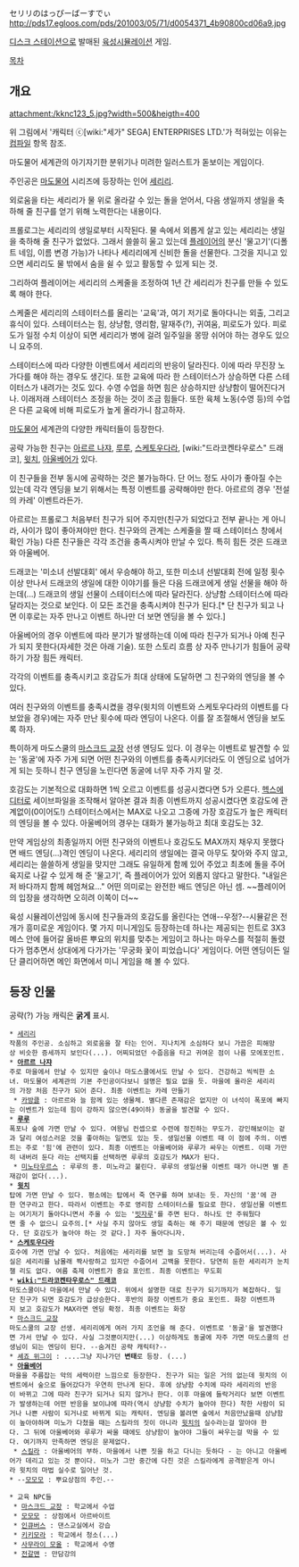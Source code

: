 セリリのはっぴーばーすでぃ
http://pds17.egloos.com/pds/201003/05/71/d0054371_4b90800cd06a9.jpg

[[디스크 스테이션]]으로 발매된 [[육성시뮬레이션]] 게임.

[[목차]]

== 개요 ==
attachment:/kknc123_5.jpg?width=500&heigth=400

위 그림에서 '캐릭터 ⓒ[wiki:"세가" SEGA] ENTERPRISES LTD.'가 적혀있는 이유는 [[컴파일(게임 회사)|컴파일]] 항목 참조.

마도물어 세계관의 아기자기한 분위기나 미려한 일러스트가 돋보이는 게임이다.

주인공은 [[마도물어]] 시리즈에 등장하는 인어 [[세리리]].

외로움을 타는 세리리가 물 위로 올라갈 수 있는 돌을 얻어서, 다음 생일까지 생일을 축하해 줄 친구를 얻기 위해 노력한다는 내용이다.

프롤로그는 세리리의 생일로부터 시작된다. 물 속에서 외롭게 살고 있는 세리리는 생일을 축하해 줄 친구가 없었다. 그래서 쓸쓸히 울고 있는데 [[플레이어]]의 분신 '물고기'(디폴트 네임, 이름 변경 가능)가 나타나 세리리에게 신비한 돌을 선물한다. 그것을 지니고 있으면 세리리도 물 밖에서 숨을 쉴 수 있고 활동할 수 있게 되는 것. 

그리하여 플레이어는 세리리의 스케줄을 조정하여 1년 간 세리리가 친구를 만들 수 있도록 해야 한다.

스케줄은 세리리의 스테이터스를 올리는 '교육'과, 여기 저기로 돌아다니는 외출, 그리고 휴식이 있다. 스테이터스는 힘, 상냥함, 영리함, 말재주(?), 귀여움, 피로도가 있다. 피로도가 일정 수치 이상이 되면 세리리가 병에 걸려 일주일을 몽땅 쉬어야 하는 경우도 있으니 요주의. 

스테이터스에 따라 다양한 이벤트에서 세리리의 반응이 달라진다. 이에 따라 무진장 노가다를 해야 하는 경우도 생긴다. 또한 교육에 따라 한 스테이터스가 상승하면 다른 스테이터스가 내려가는 것도 있다. 수영 수업을 하면 힘은 상승하지만 상냥함이 떨어진다거나. 이래저래 스테이터스 조정을 하는 것이 조금 힘들다. 또한 육체 노동(수영 등)의 수업은 다른 교육에 비해 피로도가 높게 올라가니 참고하자.

[[마도물어]] 세계관의 다양한 캐릭터들이 등장한다.

공략 가능한 친구는 [[아르르 나쟈]], [[루루(뿌요뿌요 시리즈)|루루]], [[스케토우다라]], [wiki:"드라코켄타우로스" 드래코], [[윗치]], [[아울베어]]가 있다. 

이 친구들을 전부 동시에 공략하는 것은 불가능하다. 단 어느 정도 사이가 좋아질 수는 있는데 각각 엔딩을 보기 위해서는 특정 이벤트를 공략해야만 한다. 아르르의 경우 '전설의 카레' 이벤트라든가. 

아르르는 프롤로그 처음부터 친구가 되어 주지만(친구가 되었다고 전부 끝나는 게 아니라, 사이가 많이 좋아져야만 한다. 친구와의 관계는 스케줄을 짤 때 스테이터스 창에서 확인 가능) 다른 친구들은 각각 조건을 충족시켜야 만날 수 있다. 특히 힘든 것은 드래코와 아울베어. 

드래코는 '미소녀 선발대회' 에서 우승해야 하고, 또한 미소녀 선발대회 전에 일정 횟수 이상 만나서 드래코의 생일에 대한 이야기를 들은 다음 드래코에게 생일 선물을 해야 하는데(...) 드래코의 생일 선물이 스테이터스에 따라 달라진다. 상냥함 스테이터스에 따라 달라지는 것으로 보인다. 이 모든 조건을 충족시켜야 친구가 된다.[* 단 친구가 되고 나면 이후로는 자주 만나고 이벤트 하나만 더 보면 엔딩을 볼 수 있다.]

아울베어의 경우 이벤트에 따라 분기가 발생하는데 이에 따라 친구가 되거나 아예 친구가 되지 못한다(자세한 것은 아래 기술). 또한 스토리 흐름 상 자주 만나기가 힘들어 공략하기 가장 힘든 캐릭터. 

각각의 이벤트를 충족시키고 호감도가 최대 상태에 도달하면 그 친구와의 엔딩을 볼 수 있다. 

여러 친구와의 이벤트를 충족시켰을 경우(윗치의 이벤트와 스케토우다라의 이벤트를 다 보았을 경우)에는 자주 만난 횟수에 따라 엔딩이 나온다. 이를 잘 조절해서 엔딩을 보도록 하자.

특이하게 마도스쿨의 [[마스크드 교장]] 선생 엔딩도 있다. 이 경우는 이벤트로 발견할 수 있는 '동굴'에 자주 가게 되면 어떤 친구와의 이벤트를 충족시키더라도 이 엔딩으로 넘어가게 되는 듯하니 친구 엔딩을 노린다면 동굴에 너무 자주 가지 말 것.

호감도는 기본적으로 대화하면 1씩 오르고 이벤트를 성공시켰다면 5가 오른다. [[헥스에디터]]로 세이브파일을 조작해서 알아본 결과 최종 이벤트까지 성공시켰다면 호감도에 관계없이(0이어도!) 스테이터스에서는 MAX로 나오고 그중에 가장 호감도가 높은 캐릭터의 엔딩을 볼 수 있다. 아울베어의 경우는 대화가 불가능하고 최대 호감도는 32.

만약 게임상의 최종일까지 어떤 친구와의 이벤트나 호감도도 MAX까지 채우지 못했다면 배드 엔딩(...)격인 엔딩이 나온다. 세리리의 생일에는 결국 아무도 찾아와 주지 않고, 세리리는 쓸쓸하게 생일을 맞지만 그래도 유일하게 함께 있어 주었고 최초에 돌을 주어 육지로 나갈 수 있게 해 준 '물고기', 즉 플레이어가 있어 외롭지 않다고 말한다. "내일은 저 바다까지 함께 헤엄쳐요..." 어떤 의미로는 완전한 배드 엔딩은 아닌 셈. ~~플레이어의 입장을 생각하면 오히려 이쪽이 더~~

육성 시뮬레이션임에 동시에 친구들과의 호감도를 올린다는 연애--우정?--시뮬같은 전개가 흥미로운 게임이다. 몇 가지 미니게임도 등장하는데 하나는 제공되는 힌트로 3X3 메스 안에 들어갈 올바른 뿌요의 위치를 맞추는 게임이고 하나는 마우스를 적절히 돌렸다가 멈추면서 상대에게 다가가는 '무궁화 꽃이 피었습니다' 게임이다. 어떤 엔딩이든 일단 클리어하면 메인 화면에서 미니 게임을 해 볼 수 있다. 

== 등장 인물 ==
공략(?) 가능 캐릭은 '''굵게''' 표시.

 * [[세리리]]
 작품의 주인공. 소심하고 외로움을 잘 타는 인어. 지나치게 소심하다 보니 가끔은 피해망상 비슷한 증세까지 보인다(...). 어찌되었던 수줍음을 타고 귀여운 점이 나름 모에포인트. 
 * '''[[아르르 나쟈]]'''
 주로 마을에서 만날 수 있지만 숲이나 마도스쿨에서도 만날 수 있다. 건강하고 씩씩한 소녀. 마도물어 세계관의 기본 주인공이다보니 설명은 필요 없을 듯. 마을에 올라온 세리리의 가장 처음 친구가 되어 준다. 최종 이벤트는 카레 만들기
  * [[카방클]] : 아르르와 늘 함께 있는 생물체. 별다른 존재감은 없지만 이 녀석이 폭포에 빠지는 이벤트가 있는데 힘이 강하지 않으면(49이하) 동굴을 발견할 수 있다. 
 * '''[[루루(뿌요뿌요 시리즈)|루루]]''' 
 폭포나 숲에 가면 만날 수 있다. 여왕님 컨셉으로 수련에 정진하는 무도가. 강인해보이는 겉과 달리 여성스러운 것을 좋아하는 일면도 있는 듯. 생일선물 이벤트 때 이 점에 주의. 이벤트는 주로 '힘'에 관련이 있다. 최종 이벤트는 아울베어와 루루가 싸우는 이벤트. 이때 가만히 내버려 둔다 라는 선택지를 선택하면 루루의 호감도가 MAX가 된다.
  * [[미노타우르스]] : 루루의 종. 미노라고 불린다. 루루의 생일선물 이벤트 때가 아니면 별 존재감이 없다(...).
 * '''[[윗치]]''' 
 탑에 가면 만날 수 있다. 평소에는 탑에서 죽 연구를 하며 보내는 듯. 자신의 '꿈'에 관한 연구라고 한다. 따라서 이벤트는 주로 영리함 스테이터스를 필요로 한다. 생일선물 이벤트는 여기저기 돌아다니면서 주울 수 있는 '[[빗자루]]'를 주면 된다. 하나도 안 주워뒀다면 줄 수 없으니 요주의.[* 사실 주지 않아도 생일 축하는 해 주기 때문에 엔딩은 볼 수 있다. 단 호감도가 높아야 하는 것 같다.] 자주 돌아다니자. 
 * '''[[스케토우다라]]''' 
 호수에 가면 만날 수 있다. 처음에는 세리리를 보면 늘 도망쳐 버리는데 수줍어서(...). 사실은 세리리를 남몰래 짝사랑하고 있지만 수줍어서 고백을 못한다. 당연히 둔한 세리리가 눈치챌 리도 없다. 여름 축제 이벤트가 중요 포인트. 최종 이벤트는 무도회
 * '''[[wiki:"드라코켄타우로스" 드래코]]''' 
 마도스쿨이나 마을에서 만날 수 있다. 위에서 설명한 대로 친구가 되기까지가 복잡하다. 일단 친구가 되면 호감도가 급상승한다. 후반의 화장 이벤트가 중요 포인트. 화장 이벤트까지 보고 호감도가 MAX라면 엔딩 확정. 최종 이벤트는 화장
 * [[마스크드 교장]]  
 마도스쿨의 교장 선생. 세리리에게 여러 가지 조언을 해 준다. 이벤트로 '동굴'을 발견했다면 가서 만날 수 있다. 사실 그것뿐이지만(...) 이상하게도 동굴에 자주 가면 마도스쿨의 선생님이 되는 엔딩이 된다. --숨겨진 공략 캐릭터?--
 * [[셰죠 위그이]] : ....그냥 지나가던 '''변태'''로 등장. (...)
 * '''[[아울베어]]''' 
 마을을 주름잡는 악의 세력이란 느낌으로 등장한다. 친구가 되는 일은 거의 없는데 윗치의 이벤트에서 숲으로 들어갔다가 우연히 만나게 된다. 후에 상냥함 수치에 따라 세리리의 반응이 바뀌고 그에 따라 친구가 되거나 되지 않거나 한다. 이후 마을에 들락거리다 보면 이벤트가 발생하는데 어떤 반응을 보이냐에 따라(역시 상냥함 수치가 높아야 한다) 착한 사람이 되거나 나쁜 사람이 되거나로 바뀌게 되는 캐릭터. 엔딩을 볼려면 숲에서 처음만났을때 상냥함이 높아야하며 미노가 다쳤을 때는 스킬라의 짓이 아니라 [[윗치]]의 실수라는걸 알아야 한다. 그 뒤에 아울베어와 루루가 싸울 때에도 상냥함이 높아야 그들이 싸우는걸 막을 수 있다. 여기까지 만족하면 엔딩은 문제없다.
  * [[스킬라]] : 아울베어의 부하. 마을에서 나쁜 짓을 하고 다니는 듯하다 - 는 아니고 아울베어가 데리고 있는 것 뿐이다. 미노가 그만 중간에 다친 것은 스킬라에게 공격받은게 아니라 윗치의 마법 실수로 일어난 것. 
 * --[[모모모]] : 뿌요상점의 주인.--

 * 교육 NPC들
  * [[마스크드 교장]] : 학교에서 수업
  * [[모모모]] : 상점에서 아르바이트
  * [[인큐버스]] : 댄스교실에서 강습
  * [[키키모라]] : 학교에서 청소(...)
  * [[사무라이 모올]] : 학교에서 수영
  * [[전갈맨]] : 만담강의
